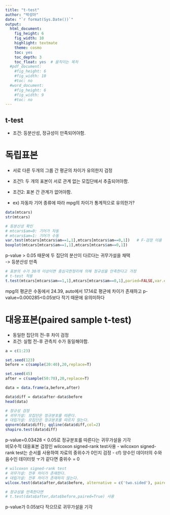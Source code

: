 ---
title: "t-test"
author: "박성아"
date: "`r format(Sys.Date())`"
output:
  html_document:
    fig_height: 6
    fig_width: 10
    highlight: textmate
    theme: cosmo
    toc: yes
    toc_depth: 3
    toc_float: yes  # 움직이는 목차 
  #pdf_document:
    #fig_height: 6
    #fig_width: 10
    #toc: no
  #word_document:
    #fig_height: 6
    #fig_width: 9
    #toc: no
---
## t-test
- 조건: 등분산성, 정규성이 만족되어야함.

# 독립표본 
- 서로 다른 두개의 그룹 간 평균의 차이가 유의한지 검정 
- 조건1: 두 개의 표본이 서로 관계 없는 모집단에서 추출되어야함.
- 조건2: 표본 간 관계가 없어야함.   

- ex) 자동차 기어 종류에 따라 mpg의 차이가 통계적으로 유의한가?
```{r setup, include=FALSE}
data(mtcars)
str(mtcars)

# 등분산성 확인 
# mtcars$am=0: 기어가 자동
# mtcars$am=1: 기어가 수동
var.test(mtcars[mtcars$am==1,1],mtcars[mtcars$am==0,1])   # F-검정 이용
boxplot(mtcars[mtcars$am==1,1],mtcars[mtcars$am==0,1])
```
p-value > 0.05 때문에 두 집단의 분산이 다르다는 귀무가설을 채택   
-> 등분산성 만족

```{r}
# 표본의 수가 30개 이상이면 중심극한정리에 의해 정규성을 만족한다고 가정
# t-test 적용 
t.test(mtcars[mtcars$am==1,1],mtcars[mtcars$am==0,1],paried=FALSE,var.equal = TRUE, conf.level = 0.95)
```
mpg의 평균은 수동에서 24.39, auto에서 17.14로 평균에 차이가 존재하고 p-value=0.000285<0.05보다 작기 때문에 유의미하다 

# 대응표본(paired sample t-test)
- 동일한 집단의 전-후 차이 검정 
- 조건: 실험 전-후 관측치 수가 동일해야함.
```{r pressure, echo=FALSE}
a = c(1:23)

set.seed(123)
before = c(sample(20:40),20,replace=T)

set.seed(45)
after = c(sample(50:70),20,replace=T)

data = data.frame(a,before,after)

data$diff = data$after-data$before
head(data)

# 정규성 검정
# 귀무가설: 모집단은 정규분포를 따른다.
# 대립가설: 모집단은 정규분포를 따르지 않는다.
qqnorm(data$diff); qqline(data$diff,col=2)
shapiro.test(data$diff)
```
p-value=0.03428 < 0.05로 정규분포를 따른다는 귀무가설을 기각   
비모수적 대응표본 검정인 wilcoxon signed-rank test사용 
- wilcoxon signed-rank test는 순서를 사용하여 자료의 중위수가 0인지 검정
- cf) 양수인 데이터의 수와 음수인 데이터읫 ㅜ가 같다면 중위수 = 0
```{r}
# wilcoxon signed-rank test
# 귀무가설: 전후 차이가 존재한다.
# 대립가설: 전후 차이가 존재하지 않는다.
wilcox.test(data$after,data$before, alternative = c('two.sided'), paired=TRUE, conf.level = 0.95)

# 정규성을 만족한다면
# t.test(data$after,data$before,paired=True) 사용
```
p-value가 0.05보다 작으므로 귀무가설을 기각